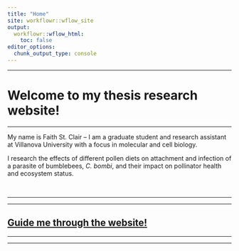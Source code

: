 ```yaml
---
title: "Home"
site: workflowr::wflow_site
output:
  workflowr::wflow_html:
    toc: false
editor_options:
  chunk_output_type: console
---
```


---

# Welcome to my thesis research website!

---

My name is Faith St. Clair -- I am a graduate student and research assistant at Villanova University with a focus in molecular and cell biology. 

I research the effects of different pollen diets on attachment and infection of a parasite of bumblebees, *C. bombi*, and their impact on pollinator health and ecosystem status.

<br>

---

---

## [Guide me through the website!](about.html)


---

---




